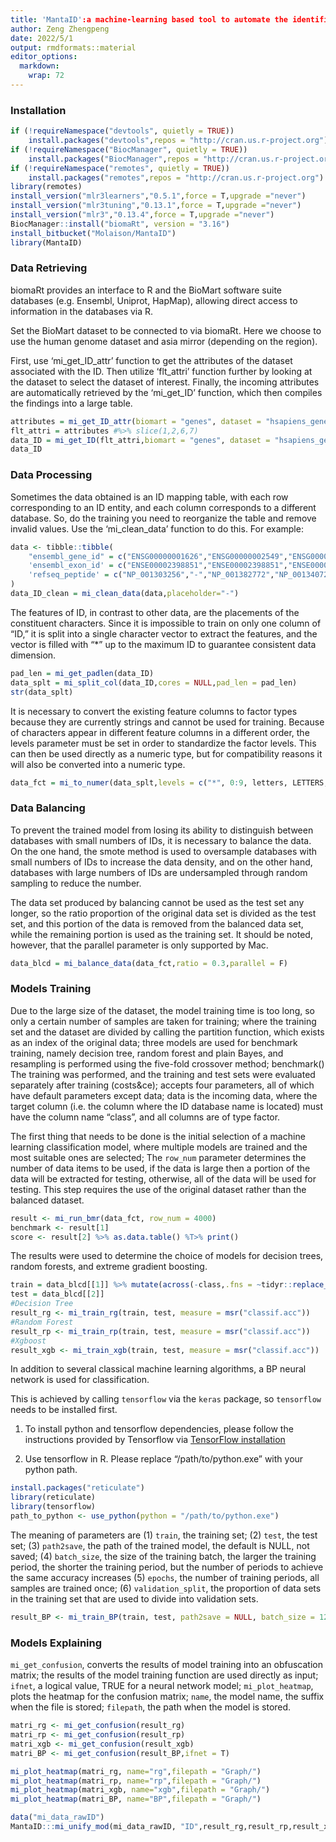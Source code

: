 ```yaml
---
title: 'MantaID':a machine-learning based tool to automate the identification of biological database IDs
author: Zeng Zhengpeng
date: 2022/5/1
output: rmdformats::material
editor_options: 
  markdown: 
    wrap: 72
---
```


### Installation

```R
if (!requireNamespace("devtools", quietly = TRUE))
    install.packages("devtools",repos = "http://cran.us.r-project.org")
if (!requireNamespace("BiocManager", quietly = TRUE))
    install.packages("BiocManager",repos = "http://cran.us.r-project.org")
if (!requireNamespace("remotes", quietly = TRUE))
    install.packages("remotes",repos = "http://cran.us.r-project.org")
library(remotes)
install_version("mlr3learners","0.5.1",force = T,upgrade ="never")
install_version("mlr3tuning","0.13.1",force = T,upgrade ="never")
install_version("mlr3","0.13.4",force = T,upgrade ="never")
BiocManager::install("biomaRt", version = "3.16")
install_bitbucket("Molaison/MantaID")
library(MantaID) 
```

### Data Retrieving

biomaRt provides an interface to R and the BioMart software suite databases (e.g. Ensembl, Uniprot, HapMap), allowing direct access to information in the databases via R.

Set the BioMart dataset to be connected to via biomaRt. Here we choose to use the human genome dataset and asia mirror (depending on the region).

First, use 'mi_get_ID_attr' function to get the attributes of the dataset associated with the ID. Then utilize 'flt_attri' function further by looking at the dataset to select the dataset of interest. Finally, the incoming attributes are automatically retrieved by the 'mi_get_ID' function, which then compiles the findings into a large table.

```R
attributes = mi_get_ID_attr(biomart = "genes", dataset = "hsapiens_gene_ensembl", mirror = "asia")
flt_attri = attributes #%>% slice(1,2,6,7)
data_ID = mi_get_ID(flt_attri,biomart = "genes", dataset = "hsapiens_gene_ensembl", mirror = "asia")
data_ID
```

### Data Processing

Sometimes the data obtained is an ID mapping table, with each row corresponding to an ID entity, and each column corresponds to a different database. So, do the training you need to reorganize the table and remove invalid values. Use the 'mi_clean_data' function to do this. For example:

```R
data <- tibble::tibble(
	"ensembl_gene_id" = c("ENSG00000001626","ENSG00000002549","ENSG00000002586","ENSG00000002745"),
	'ensembl_exon_id' = c("ENSE00002398851","ENSE00002398851","ENSE00002398851","ENSE00002398851"),
	'refseq_peptide' = c("NP_001303256","-","NP_001382772","NP_001340728")
)
data_ID_clean = mi_clean_data(data,placeholder="-")
```

The features of ID, in contrast to other data, are the placements of the constituent characters. Since it is impossible to train on only one column of "ID," it is split into a single character vector to extract the features, and the vector is filled with "\*" up to the maximum ID to guarantee consistent data dimension.

```R
pad_len = mi_get_padlen(data_ID)
data_splt = mi_split_col(data_ID,cores = NULL,pad_len = pad_len)
str(data_splt)
```

It is necessary to convert the existing feature columns to factor types because they are currently strings and cannot be used for training. Because of characters appear in different feature columns in a different order, the levels parameter must be set in order to standardize the factor levels. This can then be used directly as a numeric type, but for compatibility reasons it will also be converted into a numeric type.

```R
data_fct = mi_to_numer(data_splt,levels = c("*", 0:9, letters, LETTERS, "_", ".", "-", " ", "/", "\\", ":"))
```

### Data Balancing

To prevent the trained model from losing its ability to distinguish between databases with small numbers of IDs, it is necessary to balance the data. On the one hand, the smote method is used to oversample databases with small numbers of IDs to increase the data density, and on the other hand, databases with large numbers of IDs are undersampled through random sampling to reduce the number.

The data set produced by balancing cannot be used as the test set any longer, so the ratio proportion of the original data set is divided as the test set, and this portion of the data is removed from the balanced data set, while the remaining portion is used as the training set. It should be noted, however, that the parallel parameter is only supported by Mac.

```R
data_blcd = mi_balance_data(data_fct,ratio = 0.3,parallel = F)
```

### Models Training

Due to the large size of the dataset, the model training time is too long, so only a certain number of samples are taken for training; where the training set and the dataset are divided by calling the partition function, which exists as an index of the original data; three models are used for benchmark training, namely decision tree, random forest and plain Bayes, and resampling is performed using the five-fold crossover method; benchmark() The training was performed, and the training and test sets were evaluated separately after training (costs&ce); accepts four parameters, all of which have default parameters except data; data is the incoming data, where the target column (i.e. the column where the ID database name is located) must have the column name "class", and all columns are of type factor.

The first thing that needs to be done is the initial selection of a machine learning classification model, where multiple models are trained and the most suitable ones are selected; The `row_num` parameter determines the number of data items to be used, if the data is large then a portion of the data will be extracted for testing, otherwise, all of the data will be used for testing. This step requires the use of the original dataset rather than the balanced dataset.

```r
result <- mi_run_bmr(data_fct, row_num = 4000)
benchmark <- result[1]
score <- result[2] %>% as.data.table() %T>% print()
```

The results were used to determine the choice of models for decision trees, random forests, and extreme gradient boosting.

```R
train = data_blcd[[1]] %>% mutate(across(-class,.fns = ~tidyr::replace_na(.x,0))) %>% dplyr::slice(sample(nrow(data_blcd[[1]]), 2000), preserve = TRUE) 
test = data_blcd[[2]]
#Decision Tree
result_rg <- mi_train_rg(train, test, measure = msr("classif.acc"))
#Random Forest
result_rp <- mi_train_rp(train, test, measure = msr("classif.acc"))
#Xgboost
result_xgb <- mi_train_xgb(train, test, measure = msr("classif.acc"))
```

In addition to several classical machine learning algorithms, a BP neural network is used for classification.

This is achieved by calling `tensorflow` via the `keras` package, so `tensorflow` needs to be installed first. 

1. To install python and tensorflow dependencies, please follow the instructions provided by Tensorflow via [TensorFlow installation](https://www.tensorflow.org/install/pip?hl=zh-cn#system-install)

2. Use tensorflow in R. Please replace "/path/to/python.exe" with your python path.

```R
install.packages("reticulate")
library(reticulate)
library(tensorflow)
path_to_python <- use_python(python = "/path/to/python.exe")
```

The meaning of parameters are (1) `train`, the training set; (2) `test`, the test set; (3) `path2save`, the path of the trained model, the default is NULL, not saved; (4) `batch_size`, the size of the training batch, the larger the training period, the shorter the training period, but the number of periods to achieve the same accuracy increases (5) `epochs`, the number of training periods, all samples are trained once; (6) `validation_split`, the proportion of data sets in the training set that are used to divide into validation sets.

```R
result_BP <- mi_train_BP(train, test, path2save = NULL, batch_size = 128, epochs = 64, validation_split = 0.3)
```

### Models Explaining

`mi_get_confusion`, converts the results of model training into an obfuscation matrix; the results of the model training function are used directly as input; `ifnet`, a logical value, TRUE for a neural network model; `mi_plot_heatmap`, plots the heatmap for the confusion matrix; `name`, the model name, the suffix when the file is stored; `filepath`, the path when the model is stored.

```R
matri_rg <- mi_get_confusion(result_rg)
matri_rp <- mi_get_confusion(result_rp)
matri_xgb <- mi_get_confusion(result_xgb)
matri_BP <- mi_get_confusion(result_BP,ifnet = T)

mi_plot_heatmap(matri_rg, name="rg",filepath = "Graph/")
mi_plot_heatmap(matri_rp, name="rp",filepath = "Graph/")
mi_plot_heatmap(matri_xgb, name="xgb",filepath = "Graph/")
mi_plot_heatmap(matri_BP, name="BP",filepath = "Graph/")
```

```r
data("mi_data_rawID")
MantaID:::mi_unify_mod(mi_data_rawID, "ID",result_rg,result_rp,result_xgb,result_BP,c_value = 0.75, pad_len = pad_len)
```

